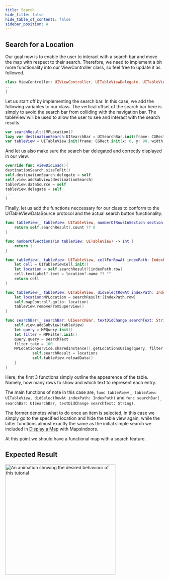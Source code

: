 ```yaml
---
title: Search
hide_title: false
hide_table_of_contents: false
sidebar_position: 4
---
```


## Search for a Location

Our goal now is to enable the user to interact with a search bar and move the map with respect to their search. Therefore, we need to implement a bit more functionality into our ViewController class, so feel free to update it as followed.

```swift
class ViewController: UIViewController, UITableViewDelegate, UITableViewDataSource, UISearchBarDelegate {
...
}
```

Let us start off by implementing the search bar. In this case, we add the following variables to our class. The vertical offset of the search bar here is simply to avoid the search bar from colliding with the navigation bar. The tableView will be used to allow the user to see and interact with the search results.

```swift
var searchResult:[MPLocation]?
lazy var destinationSearch:UISearchBar = UISearchBar.init(frame: CGRect.init(x: 0, y: 40, width: 0, height: 0))
var tableView = UITableView.init(frame: CGRect.init(x: 0, y: 90, width: UIScreen.main.bounds.width, height: UIScreen.main.bounds.height))
```

And let us also make sure the search bar delegated and correctly displayed in our view.

```swift
override func viewDidLoad(){
destinationSearch.sizeToFit()
self.destinationSearch.delegate = self
self.view.addSubview(destinationSearch)
tableView.dataSource = self
tableView.delegate = self
...
}
```

Finally, let us add the functions neccessary for our class to conform to the UITableViewDataSource protocol and the actual search button functionality.

```swift
func tableView(_ tableView: UITableView, numberOfRowsInSection section: Int) -> Int {
    return self.searchResult?.count ?? 0
}

func numberOfSections(in tableView: UITableView) -> Int {
    return 1
}

func tableView(_ tableView: UITableView, cellForRowAt indexPath: IndexPath) -> UITableViewCell {
    let cell = UITableViewCell.init()
    let location = self.searchResult?[indexPath.row]
    cell.textLabel?.text = location?.name ?? ""
    return cell
}

func tableView(_ tableView: UITableView, didSelectRowAt indexPath: IndexPath) {
    let location:MPLocation = searchResult![indexPath.row]
    self.mapControl?.go(to: location)
    tableView.removeFromSuperview()
}

func searchBar(_ searchBar: UISearchBar, textDidChange searchText: String) {
    self.view.addSubview(tableView)
    let query = MPQuery.init()
    let filter = MPFilter.init()
    query.query = searchText
    filter.take = 100
    MPLocationService.sharedInstance().getLocationsUsing(query, filter: filter) { (locations, error) in
            self.searchResult = locations
            self.tableView.reloadData()
    }
}
```

Here, the first 3 functions simply outline the appearence of the table. Namely, how many rows to show and which text to represent each entry.

The main functions of note in this case are, `func tableView(_ tableView: UITableView, didSelectRowAt indexPath: IndexPath)` and `func searchBar(_ searchBar: UISearchBar, textDidChange searchText: String)`.

The former denotes what to do once an item is selected, in this case we simply go to the specified location and hide the table view again, while the latter functions almost exactly the same as the initial simple search we included in [Display a Map](https://docs.mapsindoors.com/ios/v3/getting-started/display-a-map/) with MapsIndoors.

At this point we should have a functional map with a search feature.

## Expected Result

<img src="/img/getting-started/ios_search.gif" alt="An animation showing the desired behaviour of this tutorial" width="350"/>
